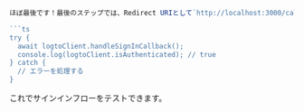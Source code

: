 ```ts
ほぼ最後です！最後のステップでは、Redirect URIとして`http://localhost:3000/callback`を使用し、それを適切に処理する必要があります。以下のコードを`/callback`ルートに挿入してください：

```ts
try {
  await logtoClient.handleSignInCallback();
  console.log(logtoClient.isAuthenticated); // true
} catch {
  // エラーを処理する
}
```

これでサインインフローをテストできます。
```